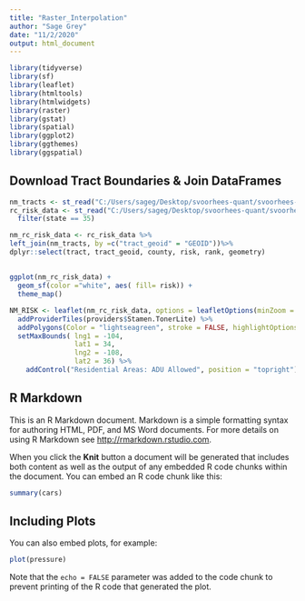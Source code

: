 ```yaml
---
title: "Raster_Interpolation"
author: "Sage Grey"
date: "11/2/2020"
output: html_document
---
```


```r
library(tidyverse)
library(sf)
library(leaflet)
library(htmltools)
library(htmlwidgets)
library(raster)
library(gstat)
library(spatial)
library(ggplot2)
library(ggthemes)
library(ggspatial)
```




## Download Tract Boundaries & Join DataFrames

```r
nm_tracts <- st_read("C:/Users/sageg/Desktop/svoorhees-quant/svoorhees-vis/Red Cross Data/NM_Tract/cb_2019_35_tract_500k.shp") 
rc_risk_data <- st_read("C:/Users/sageg/Desktop/svoorhees-quant/svoorhees-vis/Red Cross Data/tabletracts.csv") %>%
  filter(state == 35)

nm_rc_risk_data <- rc_risk_data %>%
left_join(nm_tracts, by =c("tract_geoid" = "GEOID"))%>%
dplyr::select(tract, tract_geoid, county, risk, rank, geometry)

```

##
```r
ggplot(nm_rc_risk_data) +
  geom_sf(color ="white", aes( fill= risk)) +
  theme_map() 
```




```r
NM_RISK <- leaflet(nm_rc_risk_data, options = leafletOptions(minZoom = 8, maxZoom = 18)) %>%
  addProviderTiles(providers$Stamen.TonerLite) %>%
  addPolygons(Color = "lightseagreen", stroke = FALSE, highlightOptions = highlightOptions(fillColor = risk, fillOpacity = 1),label =~describe) %>%
  setMaxBounds( lng1 = -104,
                lat1 = 34,
                lng2 = -108,
                lat2 = 36) %>%
    addControl("Residential Areas: ADU Allowed", position = "topright")
```


## R Markdown

This is an R Markdown document. Markdown is a simple formatting syntax for authoring HTML, PDF, and MS Word documents. For more details on using R Markdown see <http://rmarkdown.rstudio.com>.

When you click the **Knit** button a document will be generated that includes both content as well as the output of any embedded R code chunks within the document. You can embed an R code chunk like this:

```r
summary(cars)
```

## Including Plots

You can also embed plots, for example:

```r
plot(pressure)
```

Note that the `echo = FALSE` parameter was added to the code chunk to prevent printing of the R code that generated the plot.
